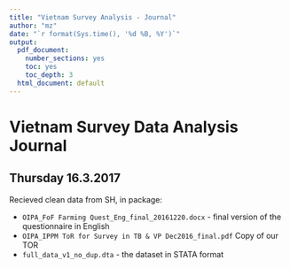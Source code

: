 ```yaml
---
title: "Vietnam Survey Analysis - Journal"
author: "mz"
date: "`r format(Sys.time(), '%d %B, %Y')`"
output:
  pdf_document:
    number_sections: yes
    toc: yes
    toc_depth: 3
  html_document: default
---
```



# Vietnam Survey Data Analysis Journal
  
## Thursday 16.3.2017 

Recieved clean data from SH, in package:

* `OIPA_FoF Farming Quest_Eng_final_20161220.docx` - final version of the questionnaire in English
* `OIPA_IPPM ToR for Survey in TB & VP Dec2016_final.pdf` Copy of our TOR
* `full_data_v1_no_dup.dta` - the dataset in STATA format

